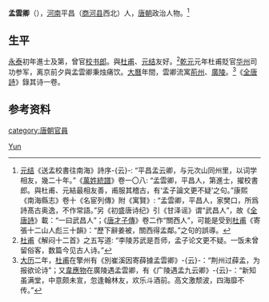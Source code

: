 {{Otheruses|other=名为孟云卿的其他人物|孟至岭}}

'''孟雲卿'''（{{bd|？||？||catIdx=M孟}}），[[河南|河南]]平昌（[[商河县|商河县]]西北）人，[[唐朝|唐朝]]政治人物。<ref>[[元结|元结]]《送孟校書往南海》詩序-{云}-: “平昌孟云卿，与元次山同州里，以词学相友，幾二十年。”《[[萬姓統譜|萬姓統譜]]》卷一〇八: “孟雲卿，平昌人，第進士，擢校書郎。與杜甫、元結最相友善，甫服其稽古，有‘孟子論文更不疑’之句。”康熙《南海縣志》卷十《名宦列傳》附《寓賢》: “孟雲卿，平昌人，家樊口，所爲詩髙古奥逸，不作常語。”另《初盛唐诗纪》引《甘泽谣》谓“武昌人”，故《[[全唐詩|全唐詩]]》載：“一曰武昌人”；《[[唐才子傳|唐才子傳]]》卷二作“關西人”，可能是受到[[杜甫|杜甫]]《寄張十二山人彪三十韻》：“歷下辭姜被，關西得孟鄰。”之句的誤導。</ref>

== 生平 ==
[[永泰|永泰]]初年進士及第，曾官[[校书郎|校书郎]]。與[[杜甫|杜甫]]、[[元结|元结]]友好。<ref>[[杜甫|杜甫]]《解闷十二首》之五写道: “李陵苏武是吾师，孟子论文更不疑。一饭未曾留俗客，数篇今见古人诗。”</ref>[[乾元_(唐朝)|乾元]]元年杜甫貶官[[华州|华州]]司功参军，离京前夕與孟雲卿秉烛痛饮。[[大曆|大曆]]年間，雲卿流寓[[荊州|荊州]]、[[廣陵|廣陵]]。<ref>[[大历|大历]]二年，[[杜甫|杜甫]]在擎州有《別崔溪因寄薛據孟雲卿》-{云}-：“荆州过薛孟，为报欲论诗”；又[[韋應物|韋應物]]在廣陵遇孟雲卿，有《广陵遇孟九云卿》-{云}-：“新知虽满堂，中意颇未宣，忽逢翰林友，欢乐斗酒前。高文激颓波，四海靡不传。”</ref>《[[全唐詩|全唐詩]]》錄其诗一卷。

== 参考资料 ==
{{reflist|2}}

{{Authority control}}
{{DEFAULTSORT:Meng孟}}
[[Category:孟姓|Yun]]
[[category:唐朝官員|category:唐朝官員]]